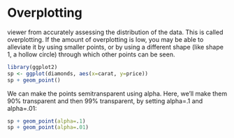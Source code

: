Overplotting
========================================================

viewer from accurately assessing the distribution of the data. This is called overplotting.
If the amount of overplotting is low, you may be able to alleviate it by using smaller
points, or by using a different shape (like shape 1, a hollow circle) through which other
points can be seen.
```r
library(ggplot2)
sp <- ggplot(diamonds, aes(x=carat, y=price))
sp + geom_point()

```

We can make the points semitransparent using alpha.
Here, we'll make them 90% transparent and then 99% transparent, by setting alpha=.1 and alpha=.01:

```r
sp + geom_point(alpha=.1)
sp + geom_point(alpha=.01)
```


